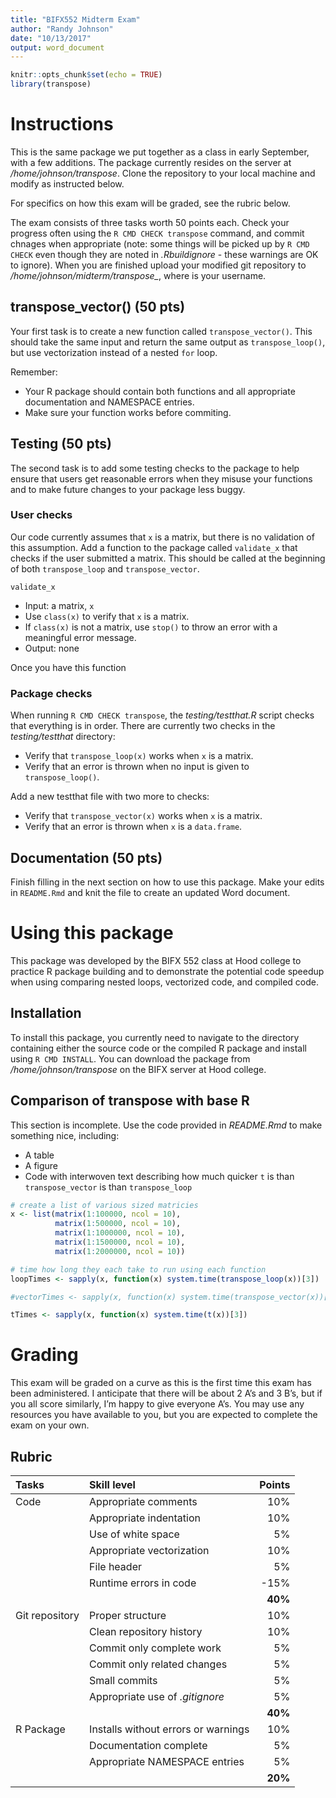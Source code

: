 ```yaml
---
title: "BIFX552 Midterm Exam"
author: "Randy Johnson"
date: "10/13/2017"
output: word_document
---
```


```r
knitr::opts_chunk$set(echo = TRUE)
library(transpose)
```


# Instructions

This is the same package we put together as a class in early September, with a few additions. The package currently resides on the server at */home/johnson/transpose*. Clone the repository to your local machine and modify as instructed below.

For specifics on how this exam will be graded, see the rubric below.

The exam consists of three tasks worth 50 points each. Check your progress often using the `R CMD CHECK transpose` command, and commit chnages when appropriate (note: some things will be picked up by `R CMD CHECK` even though they are noted in *.Rbuildignore* - these warnings are OK to ignore). When you are finished upload your modified git repository to */home/johnson/midterm/transpose_<username>*, where *<username>* is your username.

## transpose_vector() (50 pts)

Your first task is to create a new function called `transpose_vector()`. This should take the same input and return the same output as `transpose_loop()`, but use vectorization instead of a nested `for` loop.

Remember: 

* Your R package should contain both functions and all appropriate documentation and NAMESPACE entries.
* Make sure your function works before commiting.

## Testing (50 pts)

The second task is to add some testing checks to the package to help ensure that users get reasonable errors when they misuse your functions and to make future changes to your package less buggy.

### User checks

Our code currently assumes that `x` is a matrix, but there is no validation of this assumption. Add a function to the package called `validate_x` that checks if the user submitted a matrix. This should be called at the beginning of both `transpose_loop` and `transpose_vector`.

`validate_x`

* Input: a matrix, `x`
* Use `class(x)` to verify that `x` is a matrix.
* If `class(x)` is not a matrix, use `stop()` to throw an error with a meaningful error message.
* Output: none

Once you have this function 

### Package checks

When running `R CMD CHECK transpose`, the *testing/testthat.R* script checks that everything is in order. There are currently two checks in the *testing/testthat* directory:

* Verify that `transpose_loop(x)` works when `x` is a matrix.
* Verify that an error is thrown when no input is given to `transpose_loop()`.

Add a new testthat file with two more to checks:

* Verify that `transpose_vector(x)` works when `x` is a matrix.
* Verify that an error is thrown when `x` is a `data.frame`.

## Documentation (50 pts)

Finish filling in the next section on how to use this package. Make your edits in `README.Rmd` and knit the file to create an updated Word document.

# Using this package

This package was developed by the BIFX 552 class at Hood college to practice R package building and to demonstrate the potential code speedup when using comparing nested loops, vectorized code, and compiled code.

## Installation

To install this package, you currently need to navigate to the directory containing either the source code or the compiled R package and install using `R CMD INSTALL`. You can download the package from */home/johnson/transpose* on the BIFX server at Hood college.

## Comparison of transpose with base R

This section is incomplete. Use the code provided in *README.Rmd* to make something nice, including:

* A table
* A figure
* Code with interwoven text describing how much quicker `t` is than `transpose_vector` is than `transpose_loop`

```r
# create a list of various sized matricies
x <- list(matrix(1:100000, ncol = 10),
          matrix(1:500000, ncol = 10),
          matrix(1:1000000, ncol = 10),
          matrix(1:1500000, ncol = 10),
          matrix(1:2000000, ncol = 10))

# time how long they each take to run using each function
loopTimes <- sapply(x, function(x) system.time(transpose_loop(x))[3])

#vectorTimes <- sapply(x, function(x) system.time(transpose_vector(x))[3])

tTimes <- sapply(x, function(x) system.time(t(x))[3])
```

# Grading

This exam will be graded on a curve as this is the first time this exam has been administered. I anticipate that there will be about 2 A's and 3 B's, but if you all score similarly, I'm happy to give everyone A's. You may use any resources you have available to you, but you are expected to complete the exam on your own.

## Rubric

| Tasks | Skill level | Points |
|:------|:------------|------:|
| Code | Appropriate comments | 10% |
| | Appropriate indentation | 10% |
| | Use of white space | 5% |
| | Appropriate vectorization | 10% |
| | File header | 5% |
| | Runtime errors in code | -15% |
| | | **40%** |
| Git repository | Proper structure | 10% |
| | Clean repository history | 10% |
| | Commit only complete work | 5% |
| | Commit only related changes | 5% |
| | Small commits | 5% |
| | Appropriate use of *.gitignore* | 5% |
| | | **40%** |
| R Package | Installs without errors or warnings | 10% |
| | Documentation complete | 5% |
| | Appropriate NAMESPACE entries | 5% |
| | | **20%** |
